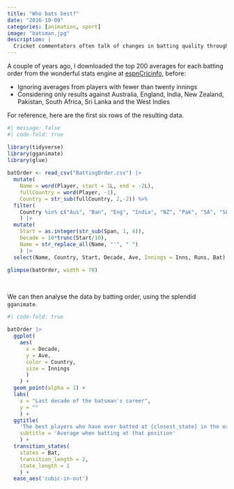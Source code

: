 ```yaml
---
title: "Who bats best?"
date: "2016-10-09"
categories: [animation, sport]
image: "batsman.jpg"
description: |
  Cricket commentators often talk of changes in batting quality through the ages. Or they say that batting order matters to averages (or vice-versa). But is there anything in these questions?
---
```


A couple of years ago, I downloaded the top 200 averages for each batting order from the wonderful stats engine at [espnCricinfo](http://stats.espncricinfo.com/ci/engine/stats/index.html), before:

-   Ignoring averages from players with fewer than twenty innings
-   Considering only results against Australia, England, India, New Zealand, Pakistan, South Africa, Sri Lanka and the West Indies

For reference, here are the first six rows of the resulting data.

```r
#| message: false
#| code-fold: true

library(tidyverse)
library(gganimate)
library(glue)
  
batOrder <- read_csv("BattingOrder.csv") |>  
  mutate(
    Name = word(Player, start = 1L, end = -2L),
    fullCountry = word(Player, -1),
    Country = str_sub(fullCountry, 2,-2)) %>% 
  filter(
    Country %in% c("Aus", "Ban", "Eng", "India", "NZ", "Pak", "SA", "SL", "WI")
    ) |> 
  mutate(
    Start = as.integer(str_sub(Span, 1, 4)),
    Decade = 10*trunc(Start/10),
    Name = str_replace_all(Name, "'", " ") 
    ) |> 
  select(Name, Country, Start, Decade, Ave, Innings = Inns, Runs, Bat)

glimpse(batOrder, width = 70)
```

</br>

We can then analyse the data by batting order, using the splendid `gganimate`.

```r
#| code-fold: true

batOrder |> 
  ggplot(
    aes(
      x = Decade,
      y = Ave,
      color = Country, 
      size = Innings
      )
    ) +
  geom_point(alpha = 1) +
  labs(
    x = "Last decade of the batsman's career",
    y = ""
    ) +
  ggtitle(
    'The best players who have ever batted at {closest_state} in the order',
    subtitle = 'Average when batting at that position'
    ) + 
  transition_states(
    states = Bat,
    transition_length = 2,
    state_length = 1
    ) + 
  ease_aes('cubic-in-out') 
```
